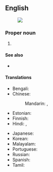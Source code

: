 ==English==
{{wikipedia}}
[[Image:Andaman and Nicobar Islands in India.svg|thumb|]]

===Proper noun===
{{en-proper noun|head=Andaman and Nicobar [[island|Islands]]}}

# {{place|en|archipelago/and/union territory|c/India|in the|bay/Bay of Bengal|capital=Port Blair}}

====See also====
* {{list:union territories/en}}

====Translations====
{{trans-top|Indian territory}}
* Bengali: {{t|bn|আন্দামান ও নিকোবর দ্বীপপুঞ্জ}}
* Chinese:
*: Mandarin: {{t|cmn|安達曼-尼科巴群島}}, {{t|cmn|安达曼-尼科巴群岛|tr=Āndāmàn-Níkēbā qúndǎo}}
* Estonian: {{t|et|Andamanid ja Nicobarid|p}}
* Finnish: {{t|fi|Andamaanit ja Nikobaarit|p}}
* Hindi: {{t|hi|अंडमान और निकोबार द्वीपसमूह|p}}, {{t+|hi|अण्डमान और निकोबार द्वीपसमूह|m}}
{{trans-mid}}
* Japanese: {{t|ja|アンダマン・ニコバル諸島|tr=Andaman-Nikobaru-shotō}}
* Korean: {{t|ko|^안다만니코바르제도}}
* Malayalam: {{t|ml|ആന്തമാന്‍ നിക്കോബാര്‍ ദ്വീപുകള്‍}}
* Portuguese: {{t|pt|Ilhas de Andaman e Nicobar|f-p}}
* Russian: {{t|ru|Андама́нские и Никоба́рские острова́|m-p}}
* Spanish: {{t|es|Islas Andamán y Nicobar|f-p}}
* Tamil: {{t|ta|அந்தமான் நிக்கோபார் தீவுகள்}}
{{trans-bottom}}